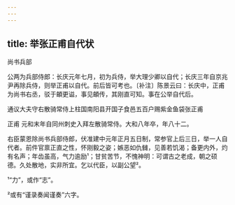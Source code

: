 ```yaml
---
---
---
```

title: 举张正甫自代状
---



尚书兵部





公两为兵部侍郎：长庆元年七月，初为兵侍，举大理少卿以自代；长庆三年自京兆尹再除兵侍，则举正甫以自代。前后皆可考也。〔补注〕陈景云曰：长庆中，正甫为尚书右丞，驳于頔更谥，事见頔传，其刚直可知。事在公举自代后。

通议大夫守右散骑常侍上柱国南阳县开国子食邑五百户赐紫金鱼袋张正甫

正甫 元和末年自同州刺史入拜左散骑常侍。大和八年卒，年八十二。

右臣蒙恩除尚书兵部侍郎，伏准建中元年正月五日制，常参官上后三日，举一人自代者。前件官禀正直之性，怀刚毅之姿；嫉恶如仇雠，见善若饥渴；备更内外，灼有名声；年齿虽高，气力逾励¹；甘贫苦节，不愧神明：可谓古之老成，朝之硕德。久处散地，实非所宜。乞以代臣，以副公望²。

¹“力”，或作“志”。

²或有“谨录奏闻谨奏”六字。